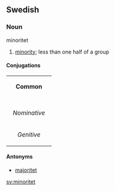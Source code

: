 ==Swedish==
===Noun===
;minoritet
#[[minority]]; less than one half of a group

====Conjugations====
{| border=1 cellspacing=0 
| bgcolor=#FFFFF0 colspan=5 align=center | '''Common''' 
|- 
|- bgcolor=#FFFFF0 align=center 
! rowspan=2 | 
| colspan=2 width=105 | ''Singular'' 
| colspan=2 | ''Plural'' 
|- bgcolor=#FFFFF0 align=center 
| width=105 | ''Indefinite'' 
| width=105 | ''Definite'' 
| width=105 | ''Indefinite'' 
|  width=105 | ''Definite'' 
|- align=center 
| width=105 bgcolor=#FFFFF0 | ''Nominative'' 
| [[minoritet]] 
| [[minoriteten]] 
| [[minoriteter]] 
| [[minoriteterna]] 
|- align=center 
| width=105 bgcolor=#FFFFF0 | ''Genitive'' 
| [[minoritets]] 
| [[minoritetens]] 
| [[minoriteters]] 
| [[minoriteternas]]  
|} 

====Antonyms====
*[[majoritet]]

[[sv:minoritet]]